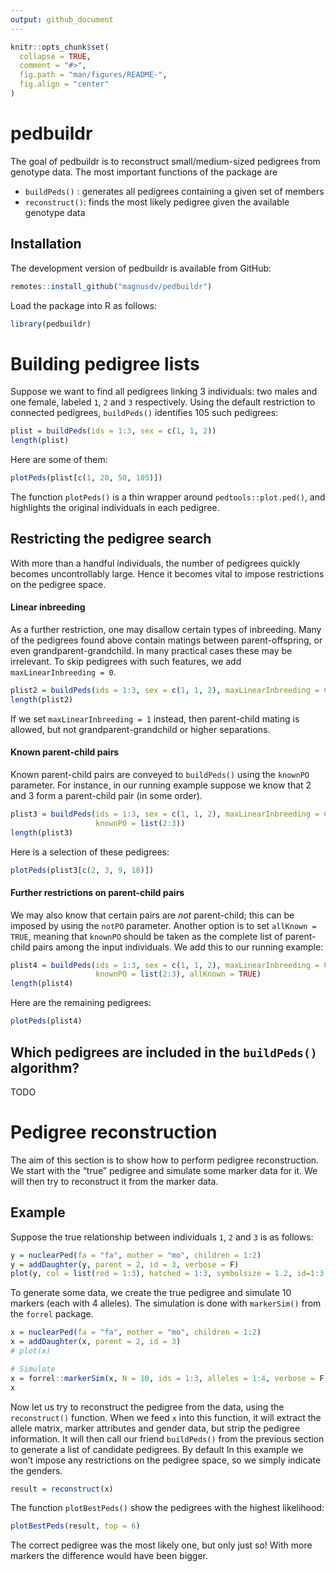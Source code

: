 ```yaml
---
output: github_document
---
```


<!-- README.md is generated from README.Rmd. Please edit that file -->

```r
knitr::opts_chunk$set(
  collapse = TRUE,
  comment = "#>",
  fig.path = "man/figures/README-",
  fig.align = "center"
)
```
# pedbuildr

The goal of pedbuildr is to reconstruct small/medium-sized pedigrees from genotype data. The most important functions of the package are

* `buildPeds()` : generates all pedigrees containing a given set of members
* `reconstruct()`: finds the most likely pedigree given the available genotype data

## Installation
The development version of pedbuildr is available from GitHub:
``` r
remotes::install_github("magnusdv/pedbuildr")
```

Load the package into R as follows:
```r
library(pedbuildr)
```

# Building pedigree lists

Suppose we want to find all pedigrees linking 3 individuals: two males and one female, labeled `1`, `2` and `3` respectively. Using the default restriction to connected pedigrees, `buildPeds()` identifies 105 such pedigrees:
```r
plist = buildPeds(ids = 1:3, sex = c(1, 1, 2))
length(plist)
```

Here are some of them: 

```r
plotPeds(plist[c(1, 20, 50, 105)])
```

The function `plotPeds()` is a thin wrapper around `pedtools::plot.ped()`, and highlights the original individuals in each pedigree. 

## Restricting the pedigree search

With more than a handful individuals, the number of pedigrees quickly becomes uncontrollably large. Hence it becomes vital to impose restrictions on the pedigree space. 

#### Linear inbreeding
As a further restriction, one may disallow certain types of inbreeding. Many of the pedigrees found above contain matings between parent-offspring, or even grandparent-grandchild. In many practical cases these may be irrelevant. To skip pedigrees with such features, we add `maxLinearInbreeding = 0`. 

```r
plist2 = buildPeds(ids = 1:3, sex = c(1, 1, 2), maxLinearInbreeding = 0)
length(plist2)
```

If we set `maxLinearInbreeding = 1` instead, then parent-child mating is allowed, but not grandparent-grandchild or higher separations.

#### Known parent-child pairs
Known parent-child pairs are conveyed to `buildPeds()` using the `knownPO` parameter. For instance, in our running example suppose we know that 2 and 3 form a parent-child pair (in some order).

```r
plist3 = buildPeds(ids = 1:3, sex = c(1, 1, 2), maxLinearInbreeding = 0, 
                   knownPO = list(2:3))
length(plist3)
```

Here is a selection of these pedigrees:

```r
plotPeds(plist3[c(2, 3, 9, 18)])
```

#### Further restrictions on parent-child pairs
We may also know that certain pairs are *not* parent-child; this can be imposed by using the `notPO` parameter. Another option is to set `allKnown = TRUE`, meaning that `knownPO` should be taken as the complete list of parent-child pairs among the input individuals. We add this to our running example:

```r
plist4 = buildPeds(ids = 1:3, sex = c(1, 1, 2), maxLinearInbreeding = 0, 
                   knownPO = list(2:3), allKnown = TRUE)
length(plist4)
```

Here are the remaining pedigrees:
```r
plotPeds(plist4)
```

## Which pedigrees are included in the `buildPeds()` algorithm?
TODO

# Pedigree reconstruction
The aim of this section is to show how to perform pedigree reconstruction. We start with the "true" pedigree and simulate some marker data for it. We will then try to reconstruct it from the marker data.

## Example
Suppose the true relationship between individuals `1`, `2` and `3` is as follows:

```r
y = nuclearPed(fa = "fa", mother = "mo", children = 1:2)
y = addDaughter(y, parent = 2, id = 3, verbose = F)
plot(y, col = list(red = 1:3), hatched = 1:3, symbolsize = 1.2, id=1:3, margin = c(1,1,2,1))
```

To generate some data, we create the true pedigree and simulate 10 markers (each with 4 alleles). The simulation is done with `markerSim()` from the `forrel` package.

```r
x = nuclearPed(fa = "fa", mother = "mo", children = 1:2)
x = addDaughter(x, parent = 2, id = 3)
# plot(x)

# Simulate
x = forrel::markerSim(x, N = 10, ids = 1:3, alleles = 1:4, verbose = F, seed = 123)
x
```


Now let us try to reconstruct the pedigree from the data, using the `reconstruct()` function. When we feed `x` into this function, it will extract the allele matrix, marker attributes and gender data, but strip the pedigree information. It will then call our friend `buildPeds()` from the previous section to generate a list of candidate pedigrees. By default In this example we won't impose any restrictions on the pedigree space, so we simply indicate the genders.
```r
result = reconstruct(x)
```

The function `plotBestPeds()` show the pedigrees with the highest likelihood:

```r
plotBestPeds(result, top = 6)
```

The correct pedigree was the most likely one, but only just so! With more markers the difference would have been bigger.

